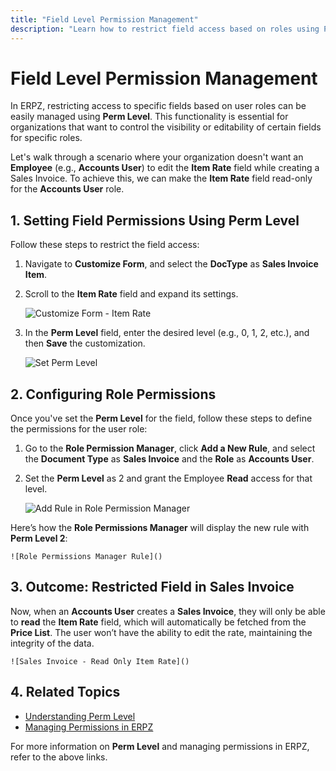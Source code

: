 ```yaml
---
title: "Field Level Permission Management"
description: "Learn how to restrict field access based on roles using Perm Level in ERPZ."
---
```


# Field Level Permission Management

In ERPZ, restricting access to specific fields based on user roles can be easily managed using **Perm Level**. This functionality is essential for organizations that want to control the visibility or editability of certain fields for specific roles.

Let's walk through a scenario where your organization doesn't want an **Employee** (e.g., **Accounts User**) to edit the **Item Rate** field while creating a Sales Invoice. To achieve this, we can make the **Item Rate** field read-only for the **Accounts User** role.

## 1. Setting Field Permissions Using Perm Level

Follow these steps to restrict the field access:

1. Navigate to **Customize Form**, and select the **DocType** as **Sales Invoice Item**.
2. Scroll to the **Item Rate** field and expand its settings.

    ![Customize Form - Item Rate]()

3. In the **Perm Level** field, enter the desired level (e.g., 0, 1, 2, etc.), and then **Save** the customization.

    ![Set Perm Level]()

## 2. Configuring Role Permissions

Once you've set the **Perm Level** for the field, follow these steps to define the permissions for the user role:

1. Go to the **Role Permission Manager**, click **Add a New Rule**, and select the **Document Type** as **Sales Invoice** and the **Role** as **Accounts User**.
2. Set the **Perm Level** as 2 and grant the Employee **Read** access for that level.

    ![Add Rule in Role Permission Manager]()

Here’s how the **Role Permissions Manager** will display the new rule with **Perm Level 2**:

    ![Role Permissions Manager Rule]()

## 3. Outcome: Restricted Field in Sales Invoice

Now, when an **Accounts User** creates a **Sales Invoice**, they will only be able to **read** the **Item Rate** field, which will automatically be fetched from the **Price List**. The user won’t have the ability to edit the rate, maintaining the integrity of the data.

    ![Sales Invoice - Read Only Item Rate]()

## 4. Related Topics

- [Understanding Perm Level]()
- [Managing Permissions in ERPZ]()

For more information on **Perm Level** and managing permissions in ERPZ, refer to the above links.
